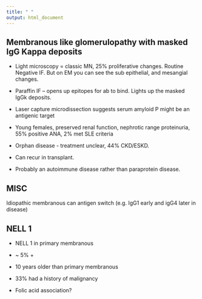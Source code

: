 ```yaml
---
title: " "
output: html_document
---
```


## Membranous like glomerulopathy with masked IgG Kappa deposits

-   Light microscopy = classic MN, 25% proliferative changes. Routine Negative IF. But on EM you can see the sub epithelial, and mesangial changes.

-   Paraffin IF – opens up epitopes for ab to bind. Lights up the masked IgGk deposits.
-   Laser capture microdissection suggests serum amyloid P might be an antigenic target
-   Young females, preserved renal function, nephrotic range proteinuria, 55% positive ANA, 2% met SLE criteria
-   Orphan disease - treatment unclear, 44% CKD/ESKD.
-   Can recur in transplant.
-   Probably an autoimmune disease rather than paraprotein disease.

## MISC

Idiopathic membranous can antigen switch (e.g. IgG1 early and igG4 later in disease)

## NELL 1

-   NELL 1 in primary membranous

-   \~ 5% +

-   10 years older than primary membranous

-   33% had a history of malignancy

-   Folic acid association? 




